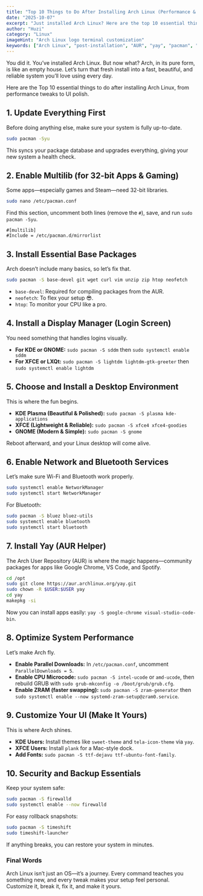 ```yaml
---
title: "Top 10 Things to Do After Installing Arch Linux (Performance & UI)"
date: "2025-10-07"
excerpt: "Just installed Arch Linux? Here are the top 10 essential things to do next, from enabling multilib and the AUR to installing drivers, optimizing performance, and customizing your UI."
author: "Huzi"
category: "Linux"
imageHint: "Arch Linux logo terminal customization"
keywords: ["Arch Linux", "post-installation", "AUR", "yay", "pacman", "performance tuning", "UI customization", "Linux setup"]
---
```


You did it. You’ve installed Arch Linux. But now what? Arch, in its pure form, is like an empty house. Let’s turn that fresh install into a fast, beautiful, and reliable system you’ll love using every day.

Here are the Top 10 essential things to do after installing Arch Linux, from performance tweaks to UI polish.

## 1. Update Everything First

Before doing anything else, make sure your system is fully up-to-date.
```bash
sudo pacman -Syu
```
This syncs your package database and upgrades everything, giving your new system a health check.

## 2. Enable Multilib (for 32-bit Apps & Gaming)

Some apps—especially games and Steam—need 32-bit libraries.
```bash
sudo nano /etc/pacman.conf
```
Find this section, uncomment both lines (remove the `#`), save, and run `sudo pacman -Syu`.
```
#[multilib]
#Include = /etc/pacman.d/mirrorlist
```

## 3. Install Essential Base Packages

Arch doesn’t include many basics, so let’s fix that.
```bash
sudo pacman -S base-devel git wget curl vim unzip zip htop neofetch
```
-   `base-devel`: Required for compiling packages from the AUR.
-   `neofetch`: To flex your setup 😎.
-   `htop`: To monitor your CPU like a pro.

## 4. Install a Display Manager (Login Screen)

You need something that handles logins visually.
-   **For KDE or GNOME:** `sudo pacman -S sddm` then `sudo systemctl enable sddm`
-   **For XFCE or LXQt:** `sudo pacman -S lightdm lightdm-gtk-greeter` then `sudo systemctl enable lightdm`

## 5. Choose and Install a Desktop Environment

This is where the fun begins.
-   **KDE Plasma (Beautiful & Polished):** `sudo pacman -S plasma kde-applications`
-   **XFCE (Lightweight & Reliable):** `sudo pacman -S xfce4 xfce4-goodies`
-   **GNOME (Modern & Simple):** `sudo pacman -S gnome`

Reboot afterward, and your Linux desktop will come alive.

## 6. Enable Network and Bluetooth Services

Let’s make sure Wi-Fi and Bluetooth work properly.
```bash
sudo systemctl enable NetworkManager
sudo systemctl start NetworkManager
```
For Bluetooth:
```bash
sudo pacman -S bluez bluez-utils
sudo systemctl enable bluetooth
sudo systemctl start bluetooth
```

## 7. Install Yay (AUR Helper)

The Arch User Repository (AUR) is where the magic happens—community packages for apps like Google Chrome, VS Code, and Spotify.
```bash
cd /opt
sudo git clone https://aur.archlinux.org/yay.git
sudo chown -R $USER:$USER yay
cd yay
makepkg -si
```
Now you can install apps easily: `yay -S google-chrome visual-studio-code-bin`.

## 8. Optimize System Performance

Let’s make Arch fly.
-   **Enable Parallel Downloads:** In `/etc/pacman.conf`, uncomment `ParallelDownloads = 5`.
-   **Enable CPU Microcode:** `sudo pacman -S intel-ucode` or `amd-ucode`, then rebuild GRUB with `sudo grub-mkconfig -o /boot/grub/grub.cfg`.
-   **Enable ZRAM (faster swapping):** `sudo pacman -S zram-generator` then `sudo systemctl enable --now systemd-zram-setup@zram0.service`.

## 9. Customize Your UI (Make It Yours)

This is where Arch shines.
-   **KDE Users:** Install themes like `sweet-theme` and `tela-icon-theme` via `yay`.
-   **XFCE Users:** Install `plank` for a Mac-style dock.
-   **Add Fonts:** `sudo pacman -S ttf-dejavu ttf-ubuntu-font-family`.

## 10. Security and Backup Essentials

Keep your system safe:
```bash
sudo pacman -S firewalld
sudo systemctl enable --now firewalld
```
For easy rollback snapshots:
```bash
sudo pacman -S timeshift
sudo timeshift-launcher
```
If anything breaks, you can restore your system in minutes.

### Final Words

Arch Linux isn’t just an OS—it’s a journey. Every command teaches you something new, and every tweak makes your setup feel personal. Customize it, break it, fix it, and make it yours.
